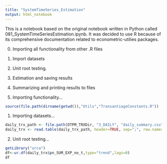 ```yaml
---
title: "SystemTimeSeries_Estimation"
output: html_notebook
---
```


This is a notebook based on the original notebook written in Python called 081_SystemTimeSeriesEstimation.ipynb. It was decided to use R because of its comprehensive documentation related to econometric-utilies packages.

0. Importing all functionality from other .R files
1. Import datasets
2. Unit root testing.
3. Estimation and saving results
4. Summarizing and printing results to files

0. Importing functionality...
```r
source(file.path(dirname(getwd()),"Utils","TransantiagoConstants.R"))
```

1. Importing datasets...
```r
daily_trx_path <- file.path(DTPM_TRXDir, "3_DAILY", "daily_summary.csv")
daily_trx <- read.table(daily_trx_path, header=TRUE, sep=";", row.names = 1)
```

2. Unit root testing...
```r
getLibrary("urca")
df<-ur.df(daily_trx$pn_SUM_EXP_no_t,type="trend",lags=0)
df
```




